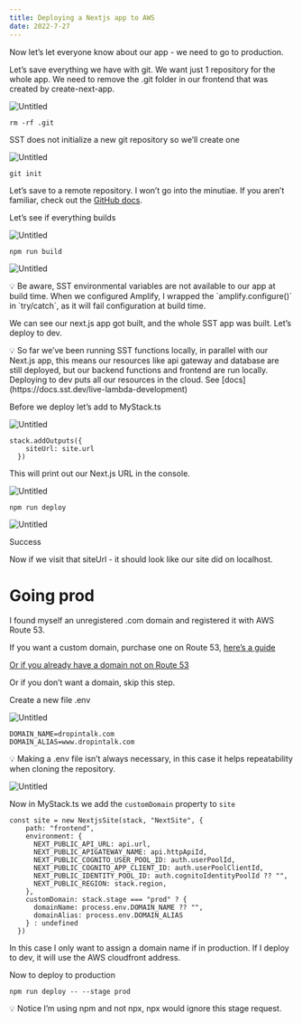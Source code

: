 ```yaml
---
title: Deploying a Nextjs app to AWS
date: 2022-7-27
---
```


Now let’s let everyone know about our app - we need to go to production.

Let’s save everything we have with git. We want just 1 repository for the whole app. We need to remove the .git folder in our frontend that was created by create-next-app.

![Untitled](deploying-nextjs-to-aws/Untitled.png)

```tsx
rm -rf .git
```

SST does not initialize a new git repository so we’ll create one

![Untitled](deploying-nextjs-to-aws/Untitled%201.png)

```tsx
git init
```

Let’s save to a remote repository. I won’t go into the minutiae. If you aren’t familiar, check out the [GitHub docs](https://docs.github.com/en/get-started/importing-your-projects-to-github/importing-source-code-to-github/adding-locally-hosted-code-to-github).

Let’s see if everything builds

![Untitled](deploying-nextjs-to-aws/Untitled%201.png)

```tsx
npm run build
```

![Untitled](deploying-nextjs-to-aws/Untitled%202.png)

<aside>
💡 Be aware, SST environmental variables are not available to our app at build time. When we configured Amplify, I wrapped the `amplify.configure()` in `try/catch`, as it will fail configuration at build time.

</aside>

We can see our next.js app got built, and the whole SST app was built. Let’s deploy to dev. 

<aside>
💡 So far we’ve been running SST functions locally, in parallel with our Next.js app, this means our resources like api gateway and database are still deployed, but our backend functions and frontend are run locally. Deploying to dev puts all our resources in the cloud. See [docs](https://docs.sst.dev/live-lambda-development)

</aside>

Before we deploy let’s add to MyStack.ts

![Untitled](deploying-nextjs-to-aws/Untitled%203.png)

```tsx
stack.addOutputs({
    siteUrl: site.url
  })
```

This will print out our Next.js URL in the console.

![Untitled](deploying-nextjs-to-aws/Untitled%204.png)

```tsx
npm run deploy
```

![Untitled](deploying-nextjs-to-aws/Untitled%205.png)

Success

Now if we visit that siteUrl - it should look like our site did on localhost.

# Going prod

I found myself an unregistered .com domain and registered it with AWS Route 53.

If you want a custom domain, purchase one on Route 53, [here’s a guide](https://sst.dev/chapters/purchase-a-domain-with-route-53.html)

[Or if you already have a domain not on Route 53](https://docs.aws.amazon.com/Route53/latest/DeveloperGuide/domain-transfer-to-route-53.html)

Or if you don’t want a domain, skip this step.

Create a new file .env

![Untitled](deploying-nextjs-to-aws/Untitled%206.png)

```tsx
DOMAIN_NAME=dropintalk.com
DOMAIN_ALIAS=www.dropintalk.com
```

<aside>
💡 Making a .env file isn’t always necessary, in this case it helps repeatability when cloning the repository.

</aside>

![Untitled](deploying-nextjs-to-aws/Untitled%203.png)

Now in MyStack.ts we add the `customDomain` property to `site`

```tsx
const site = new NextjsSite(stack, "NextSite", {
    path: "frontend",
    environment: {
      NEXT_PUBLIC_API_URL: api.url,
      NEXT_PUBLIC_APIGATEWAY_NAME: api.httpApiId,
      NEXT_PUBLIC_COGNITO_USER_POOL_ID: auth.userPoolId,
      NEXT_PUBLIC_COGNITO_APP_CLIENT_ID: auth.userPoolClientId,
      NEXT_PUBLIC_IDENTITY_POOL_ID: auth.cognitoIdentityPoolId ?? "",
      NEXT_PUBLIC_REGION: stack.region,
    },
    customDomain: stack.stage === "prod" ? {
      domainName: process.env.DOMAIN_NAME ?? "",
      domainAlias: process.env.DOMAIN_ALIAS
    } : undefined
  })
```

In this case I only want to assign a domain name if in production. If I deploy to dev, it will use the AWS cloudfront address.

Now to deploy to production

```tsx
npm run deploy -- --stage prod
```

<aside>
💡 Notice I’m using npm and not npx, npx would ignore this stage request.

</aside>